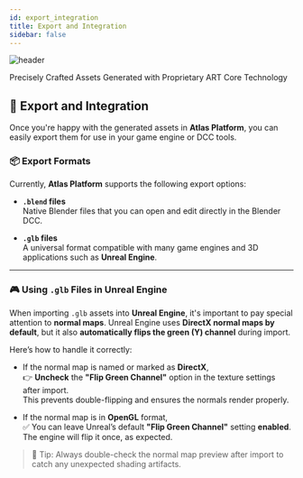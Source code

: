 ```yaml
---
id: export_integration
title: Export and Integration
sidebar: false
---
```


<div style={{ textAlign: 'center', margin: '1.5rem 0' }}>
  <img
    src="\img\headers\03.jpg"
    alt="header"
    style={{ maxWidth: '100%', borderRadius: '8px' }}
  />
  <p style={{ fontSize: '0.9rem', color: '#555', marginTop: '0.5rem' }}>
   Precisely Crafted Assets Generated with Proprietary ART Core Technology
  </p>
</div>

## 🚀 Export and Integration

Once you're happy with the generated assets in **Atlas Platform**, you can easily export them for use in your game engine or DCC tools.

### 📦 Export Formats

Currently, **Atlas Platform** supports the following export options:

- **`.blend` files**  
  Native Blender files that you can open and edit directly in the Blender DCC.

- **`.glb` files**  
  A universal format compatible with many game engines and 3D applications such as **Unreal Engine**.

---

### 🎮 Using `.glb` Files in Unreal Engine

When importing `.glb` assets into **Unreal Engine**, it's important to pay special attention to **normal maps**. Unreal Engine uses **DirectX normal maps by default**, but it also **automatically flips the green (Y) channel** during import.

Here’s how to handle it correctly:

- If the normal map is named or marked as **DirectX**,  
  👉 **Uncheck** the **"Flip Green Channel"** option in the texture settings after import.  
  This prevents double-flipping and ensures the normals render properly.

- If the normal map is in **OpenGL** format,  
  ✅ You can leave Unreal’s default **"Flip Green Channel"** setting **enabled**.  
  The engine will flip it once, as expected.

> 🔧 Tip: Always double-check the normal map preview after import to catch any unexpected shading artifacts.

